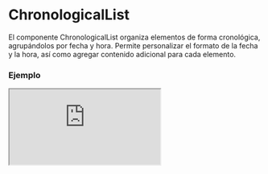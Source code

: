 
# ChronologicalList

El componente ChronologicalList organiza elementos de forma cronológica, agrupándolos por fecha y hora. Permite personalizar el formato de la fecha y la hora, así como agregar contenido adicional para cada elemento.

### Ejemplo

<Iframe src="https://fenextjs-component-storybook.vercel.app/iframe.html?args=&id=chronologicallist-chronologicallist--index&viewMode=story" />

### Importacion

Para importar el componente ChronologicalList, se puede hacer desde fenextjs

```tsx copy
import { ChronologicalList } from "fenextjs";
```

### Parametros

| Parametro | Tipo | Requerido | Default | Descripcion |
| --------- | ---- | --------- | ------- | ----------- |
| items | ChronologicalListItemsProps[] | sí | undefined | Lista de elementos que se mostrarán en la lista cronológica, cada uno con su respectiva fecha, contenido y posible personalización. |
| market | ReactNode | no | undefined | Contenido personalizado que se mostrará junto a cada elemento como marcador. Puede ser un ícono, texto o cualquier otro nodo. |
| parseDateYYYYMMDD | (date: Date) =\> string | no | parseDateYYYYMMDD | Función para parsear la fecha en el formato 'YYYY-MM-DD'. |
| parseDateHHMMSS | (date: Date) =\> string | no | getTimeToText | Función para parsear la hora en el formato 'HH:MM:SS'. |
| className | string | no | '' | Clase CSS personalizada para el componente. |

### ChronologicalListItemsProps

Cada elemento de la lista tiene sus propios parámetros:

| Propiedad | Tipo | Requerido | Descripción |
| --- | --- | --- | --- |
| date | Date | si | La fecha correspondiente al elemento. |
| children | ReactNode | si | El contenido que se mostrará dentro del elemento. |
| market | ReactNode | no | Contenido personalizado que se mostrará junto a cada elemento como marcador. Puede ser un ícono, texto o cualquier otro nodo. |
| className | string | no | Clase CSS personalizada para el elemento. |

### Formato de Fecha y Hora

El componente permite personalizar el formato de la fecha y hora utilizando las funciones `parseDateYYYYMMDD` y `parseDateHHMMSS`. Si no se proporcionan, se utilizan las funciones por defecto.


### Storybook

Para ver el storybook del componente lo puede hacer con este [link](https://fenextjs-component-storybook.vercel.app/?path=/story/chronologicallist-chronologicallist--index)

### Usos

- Lista cronológica básica

```tsx copy

<ChronologicalList
    items={[
        { date: new Date(), children: "Elemento 1" },
        { date: new Date(), children: "Elemento 2" },
    ]}
/>
```

- Lista cronológica con marcador personalizado

```tsx copy

<ChronologicalList
    items={[
        { date: new Date(), children: "Elemento 1", market: <span>🌟</span> },
        { date: new Date(), children: "Elemento 2" },
    ]}
    market={<span>🔔</span>}
/>
```

- Lista cronológica con formato de fecha personalizado

```tsx copy

<ChronologicalList
    items={[
        { date: new Date(), children: "Evento importante" },
    ]}
    parseDateYYYYMMDD={(date) => date.toLocaleDateString('es-ES', { year: 'numeric', month: 'long', day: 'numeric' })}
/>
```

